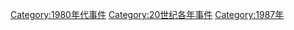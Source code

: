 [[Category:1980年代事件|Category:1980年代事件]]
[[Category:20世纪各年事件|Category:20世纪各年事件]]
[[Category:1987年|Category:1987年]]